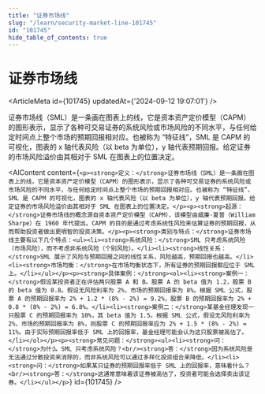 ```yaml
---
title: "证券市场线"
slug: "/learn/security-market-line-101745"
id: "101745"
hide_table_of_contents: true
---
```



# 证券市场线

<ArticleMeta id={101745} updatedAt={'2024-09-12 19:07:01'} />
<div className='border-solid border-b border-t-0 my-4 border-[var(--ifm-color-gray-300)]' />

证券市场线（SML）是一条画在图表上的线，它是资本资产定价模型（CAPM）的图形表示，显示了各种可交易证券的系统风险或市场风险的不同水平，与任何给定时间点上整个市场的预期回报相对应。也被称为 “特征线”，SML 是 CAPM 的可视化，图表的 x 轴代表风险（以 beta 为单位），y 轴代表预期回报。给定证券的市场风险溢价由其相对于 SML 在图表上的位置决定。

<AIContent content={`<p><strong>定义：</strong>证券市场线（SML）是一条画在图表上的线，它是资本资产定价模型（CAPM）的图形表示，显示了各种可交易证券的系统风险或市场风险的不同水平，与任何给定时间点上整个市场的预期回报相对应。也被称为 “特征线”，SML 是 CAPM 的可视化，图表的 x 轴代表风险（以 beta 为单位），y 轴代表预期回报。给定证券的市场风险溢价由其相对于 SML 在图表上的位置决定。</p><p><strong>起源：</strong>证券市场线的概念源自资本资产定价模型（CAPM），该模型由威廉·夏普（William Sharpe）在 1960 年代提出。CAPM 的目的是通过考虑系统性风险来估算证券的预期回报，从而帮助投资者做出更明智的投资决策。</p><p><strong>类别与特点：</strong>证券市场线主要有以下几个特点：<ul><li><strong>系统风险：</strong>SML 只考虑系统风险（市场风险），而不考虑非系统风险（个别风险）。</li><li><strong>线性关系：</strong>SML 展示了风险与预期回报之间的线性关系，风险越高，预期回报也越高。</li><li><strong>市场均衡：</strong>在市场均衡状态下，所有证券的预期回报都应位于 SML 上。</li></ul></p><p><strong>具体案例：</strong><ol><li><strong>案例一：</strong>假设某投资者正在评估两只股票 A 和 B。股票 A 的 beta 值为 1.2，股票 B 的 beta 值为 0.8。假设无风险利率为 2%，市场的预期回报率为 8%。根据 SML 公式，股票 A 的预期回报率为 2% + 1.2 * (8% - 2%) = 9.2%，股票 B 的预期回报率为 2% + 0.8 * (8% - 2%) = 6.8%。</li><li><strong>案例二：</strong>某基金经理发现一只股票 C 的预期回报率为 10%，其 beta 值为 1.5。根据 SML 公式，假设无风险利率为 2%，市场的预期回报率为 8%，则股票 C 的预期回报率应为 2% + 1.5 * (8% - 2%) = 11%。由于实际预期回报率低于 SML 上的回报率，基金经理可能会认为这只股票被高估了。</li></ol></p><p><strong>常见问题：</strong><ul><li><strong>问：</strong>为什么 SML 只考虑系统风险？<br/><strong>答：</strong>因为系统风险是无法通过分散投资来消除的，而非系统风险可以通过多样化投资组合来降低。</li><li><strong>问：</strong>如果某只证券的预期回报率低于 SML 上的回报率，意味着什么？<br/><strong>答：</strong>这通常意味着该证券被高估了，投资者可能会选择卖出该证券。</li></ul></p>`} id={101745} />
